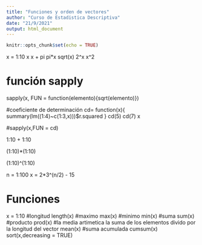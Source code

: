```yaml
---
title: "Funciones y orden de vectores"
author: "Curso de Estadistica Descriptiva"
date: "21/9/2021"
output: html_document
---
```


```r
knitr::opts_chunk$set(echo = TRUE)
```

x = 1:10
x
x + pi
pi*x
sqrt(x)
2^x
x^2

# función sapply 

sapply(x, FUN = function(elemento){sqrt(elemento)})

#coeficiente de determinación
cd= function(x){ summary(lm((1:4)~c(1:3,x)))$r.squared }
cd(5)
cd(7)
x

#sapply(x,FUN = cd)

1:10 + 1:10

(1:10)*(1:10)

(1:10)^(1:10)


n = 1:100
x = 2*3^(n/2) - 15

# Funciones

x = 1:10
#longitud
length(x)
#maximo
max(x)
#minimo 
min(x)
#suma
sum(x)
#producto
prod(x)
#la media artimetica la suma de los elementos divido por la longitud del vector
mean(x)
#suma acumulada
cumsum(x)
sort(x,decreasing = TRUE)

